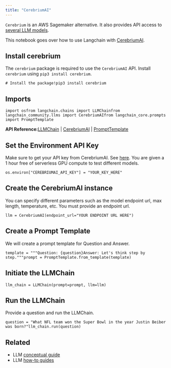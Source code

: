 ```yaml
---
title: "CerebriumAI"
---
```


`Cerebrium` is an AWS Sagemaker alternative. It also provides API access to [several LLM models](https://docs.cerebrium.ai/cerebrium/prebuilt-models/deployment).

This notebook goes over how to use Langchain with [CerebriumAI](https://docs.cerebrium.ai/introduction).

## Install cerebrium

The `cerebrium` package is required to use the `CerebriumAI` API. Install `cerebrium` using `pip3 install cerebrium`.

```
# Install the package!pip3 install cerebrium
```

## Imports

```
import osfrom langchain.chains import LLMChainfrom langchain_community.llms import CerebriumAIfrom langchain_core.prompts import PromptTemplate
```

**API Reference:**[LLMChain](https://python.langchain.com/api_reference/langchain/chains/langchain.chains.llm.LLMChain.html) | [CerebriumAI](https://python.langchain.com/api_reference/community/llms/langchain_community.llms.cerebriumai.CerebriumAI.html) | [PromptTemplate](https://python.langchain.com/api_reference/core/prompts/langchain_core.prompts.prompt.PromptTemplate.html)

## Set the Environment API Key

Make sure to get your API key from CerebriumAI. See [here](https://dashboard.cerebrium.ai/login). You are given a 1 hour free of serverless GPU compute to test different models.

```
os.environ["CEREBRIUMAI_API_KEY"] = "YOUR_KEY_HERE"
```

## Create the CerebriumAI instance

You can specify different parameters such as the model endpoint url, max length, temperature, etc. You must provide an endpoint url.

```
llm = CerebriumAI(endpoint_url="YOUR ENDPOINT URL HERE")
```

## Create a Prompt Template

We will create a prompt template for Question and Answer.

```
template = """Question: {question}Answer: Let's think step by step."""prompt = PromptTemplate.from_template(template)
```

## Initiate the LLMChain

```
llm_chain = LLMChain(prompt=prompt, llm=llm)
```

## Run the LLMChain

Provide a question and run the LLMChain.

```
question = "What NFL team won the Super Bowl in the year Justin Beiber was born?"llm_chain.run(question)
```

## Related

* LLM [conceptual guide](/oss/concepts/text_llms)
* LLM [how-to guides](/oss/how_to/#llms)
